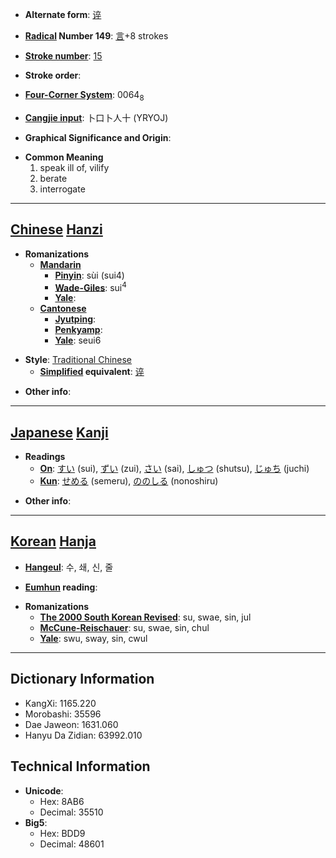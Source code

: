 * '''Alternate form''': [[谇]]

* '''[[Wiktionary:Chinese radical index| Radical]] Number 149''': [[Wiktionary:Chinese radical index 言|言]]+8 strokes

* '''[[Wiktionary:Chinese total strokes index|Stroke number]]''': [[Wiktionary:Chinese total strokes index 15|15]]

* '''Stroke order''': 

* '''[[Wiktionary:Chinese four corner index|Four-Corner System]]''': 0064<sub>8</sub>

* '''[[Wiktionary:Chinese Cangjie index|Cangjie input]]''': 卜口卜人十 (YRYOJ)

* '''Graphical Significance and Origin''': 

* '''Common Meaning'''
*#speak ill of, vilify
*# berate
*# interrogate


----

== [[Chinese]] [[Hanzi]] ==

* '''Romanizations'''
** '''[[Mandarin]]'''
*** '''[[Pinyin]]''': sùi (sui4)
*** '''[[Wade-Giles]]''': sui<sup>4</sup>
*** '''[[Yale]]''': 
** '''[[Cantonese]]'''
*** '''[[Jyutping]]''':
*** '''[[Penkyamp]]''': 
*** '''[[Yale]]''': seui6

* '''Style''': [[Traditional Chinese]] 
** '''[[Simplified Chinese|Simplified]] equivalent''': [[谇]]

* '''Other info''': 

----

== [[Japanese]] [[Kanji]] ==

* '''Readings'''
** '''[[On]]''': [[すい]] (sui), [[ずい]] (zui), [[さい]] (sai), [[しゅつ]] (shutsu), [[じゅち]] (juchi)
** '''[[Kun]]''': [[せめる]] (semeru), [[ののしる]] (nonoshiru)

* '''Other info''':  

----

== [[Korean]] [[Hanja]] ==

* '''[[Hangeul]]''': 수, 쇄, 신, 줄

* '''[[Eumhun]] reading''': 

* '''Romanizations'''
** '''[[The 2000 South Korean Revised Romanization|The 2000 South Korean Revised]]''': su, swae, sin, jul
** '''[[McCune-Reischauer]]''': su, swae, sin, chul
** '''[[Yale]]''': swu, sway, sin, cwul

----

== Dictionary Information ==

* KangXi: 1165.220
* Morobashi: 35596
* Dae Jaweon: 1631.060
* Hanyu Da Zidian: 63992.010

== Technical Information ==

* '''Unicode''':
** Hex: 8AB6
** Decimal: 35510
* '''Big5''':
** Hex: BDD9
** Decimal: 48601